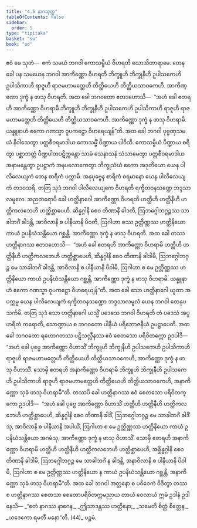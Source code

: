 ```yaml
---
title: "4.5 နာဂသုတ္တ"
tableOfContents: false
sidebar:
  order: 5
type: "tipitaka"
basket: "su"
book: "ud"
---
```



<DynamicBreadcrumb />

<Division number="35" book="ud" e="ch" v="18" p="125">

<Paragraph number="299" book="ud">
ဧဝံ မေ သုတံ—  ဧကံ သမယံ ဘဂဝါ ကောသမ္ဗိယံ ဝိဟရတိ ဃောသိတာရာမေ. တေန ခေါ ပန သမယေန ဘဂဝါ အာကိဏ္ဏော ဝိဟရတိ ဘိက္ခူဟိ ဘိက္ခုနီဟိ ဥပါသကေဟိ ဥပါသိကာဟိ ရာဇူဟိ ရာဇမဟာမတ္တေဟိ တိတ္ထိယေဟိ တိတ္ထိယသာဝကေဟိ. အာကိဏ္ဏော ဒုက္ခံ န ဖာသု ဝိဟရတိ. အထ ခေါ ဘဂဝတော ဧတဒဟောသိ—  “အဟံ ခေါ ဧတရဟိ အာကိဏ္ဏော ဝိဟရာမိ ဘိက္ခူဟိ ဘိက္ခုနီဟိ ဥပါသကေဟိ ဥပါသိကာဟိ ရာဇူဟိ ရာဇမဟာမတ္တေဟိ တိတ္ထိယေဟိ တိတ္ထိယသာဝကေဟိ. အာကိဏ္ဏော ဒုက္ခံ န ဖာသု ဝိဟရာမိ. ယန္နူနာဟံ ဧကော ဂဏသ္မာ ဝူပကဋ္ဌော ဝိဟရေယျန်”တိ.
</Paragraph>

<Paragraph number="300" book="ud">
အထ ခေါ ဘဂဝါ ပုဗ္ဗဏှသမယံ နိဝါသေတွာ ပတ္တစီဝရမာဒါယ ကောသမ္ဗိံ ပိဏ္ဍာယ ပါဝိသိ. ကောသမ္ဗိယံ ပိဏ္ဍာယ စရိတွာ ပစ္ဆာဘတ္တံ ပိဏ္ဍပါတပဋိက္ကန္တော သာမံ သေနာသနံ သံသာမေတွာ ပတ္တစီဝရမာဒါယ အနာမန္တေတွာ ဥပဋ္ဌာကံ အနပလောကေတွာ ဘိက္ခုသံဃံ ဧကော အဒုတိယော ယေန ပါလိလေယျကံ တေန စာရိကံ ပက္ကာမိ. အနုပုဗ္ဗေန စာရိကံ စရမာနော ယေန ပါလိလေယျကံ တဒဝသရိ. တတြ သုဒံ ဘဂဝါ ပါလိလေယျကေ ဝိဟရတိ ရက္ခိတဝနသဏ္ဍေ ဘဒ္ဒသာလမူလေ.
</Paragraph>

<Paragraph number="301" book="ud">
အညတရောပိ ခေါ ဟတ္ထိနာဂေါ အာကိဏ္ဏော ဝိဟရတိ ဟတ္ထီဟိ ဟတ္ထိနီဟိ ဟတ္ထိကလဘေဟိ ဟတ္ထိစ္ဆာပေဟိ. ဆိန္နဂ္ဂါနိ စေဝ တိဏာနိ ခါဒတိ, ဩဘဂ္ဂေါဘဂ္ဂဉ္စဿ သာခါဘင်္ဂံ ခါဒန္တိ, အာဝိလာနိ စ ပါနီယာနိ ပိဝတိ, ဩဂါဟာ စဿ ဥတ္တိဏ္ဏဿ ဟတ္ထိနိယော ကာယံ ဥပနိဃံသန္တိယော ဂစ္ဆန္တိ. အာကိဏ္ဏော ဒုက္ခံ န ဖာသု ဝိဟရတိ. အထ ခေါ တဿ ဟတ္ထိနာဂဿ ဧတဒဟောသိ—  “အဟံ ခေါ ဧတရဟိ အာကိဏ္ဏော ဝိဟရာမိ ဟတ္ထီဟိ ဟတ္ထိနီဟိ ဟတ္ထိကလဘေဟိ ဟတ္ထိစ္ဆာပေဟိ, ဆိန္နဂ္ဂါနိ စေဝ တိဏာနိ ခါဒါမိ, ဩဘဂ္ဂေါဘဂ္ဂဉ္စ မေ သာခါဘင်္ဂံ ခါဒန္တိ, အာဝိလာနိ စ ပါနီယာနိ ပိဝါမိ, ဩဂါဟာ စ မေ ဥတ္တိဏ္ဏဿ ဟတ္ထိနိယော ကာယံ ဥပနိဃံသန္တိယော ဂစ္ဆန္တိ, အာကိဏ္ဏော ဒုက္ခံ န ဖာသု ဝိဟရာမိ. ယန္နူနာဟံ ဧကော ဂဏသ္မာ ဝူပကဋ္ဌော ဝိဟရေယျန်”တိ.
</Paragraph>

<Paragraph number="302" book="ud">
အထ ခေါ သော ဟတ္ထိနာဂေါ ယူထာ အပက္ကမ္မ ယေန ပါလိလေယျကံ ရက္ခိတဝနသဏ္ဍော ဘဒ္ဒသာလမူလံ ယေန ဘဂဝါ တေနုပသင်္ကမိ. တတြ သုဒံ သော ဟတ္ထိနာဂေါ ယသ္မိံ ပဒေသေ ဘဂဝါ ဝိဟရတိ တံ ပဒေသံ အပ္ပဟရိတံ ကရောတိ, သောဏ္ဍာယ စ ဘဂဝတော ပါနီယံ ပရိဘောဇနီယံ ဥပဋ္ဌာပေတိ.
</Paragraph>

<Paragraph number="303" book="ud">
အထ ခေါ ဘဂဝတော ရဟောဂတဿ ပဋိသလ္လီနဿ ဧဝံ စေတသော ပရိဝိတက္ကော ဥဒပါဒိ—  “အဟံ ခေါ ပုဗ္ဗေ အာကိဏ္ဏော ဝိဟာသိံ ဘိက္ခူဟိ ဘိက္ခုနီဟိ ဥပါသကေဟိ ဥပါသိကာဟိ ရာဇူဟိ ရာဇမဟာမတ္တေဟိ တိတ္ထိယေဟိ တိတ္ထိယသာဝကေဟိ, အာကိဏ္ဏော ဒုက္ခံ န ဖာသု ဝိဟာသိံ. သောမှိ ဧတရဟိ အနာကိဏ္ဏော ဝိဟရာမိ ဘိက္ခူဟိ ဘိက္ခုနီဟိ ဥပါသကေဟိ ဥပါသိကာဟိ ရာဇူဟိ ရာဇမဟာမတ္တေဟိ တိတ္ထိယေဟိ တိတ္ထိယသာဝကေဟိ, အနာကိဏ္ဏော သုခံ ဖာသု ဝိဟရာမီ”တိ.
</Paragraph>

<Paragraph number="304" book="ud">
တဿပိ ခေါ ဟတ္ထိနာဂဿ ဧဝံ စေတသော ပရိဝိတက္ကော ဥဒပါဒိ—  “အဟံ ခေါ ပုဗ္ဗေ အာကိဏ္ဏော ဝိဟာသိံ ဟတ္ထီဟိ ဟတ္ထိနီဟိ ဟတ္ထိကလဘေဟိ ဟတ္ထိစ္ဆာပေဟိ, ဆိန္နဂ္ဂါနိ စေဝ တိဏာနိ ခါဒိံ, ဩဘဂ္ဂေါဘဂ္ဂဉ္စ မေ သာခါဘင်္ဂံ ခါဒိံသု, အာဝိလာနိ စ ပါနီယာနိ အပါယိံ, ဩဂါဟာ စ မေ ဥတ္တိဏ္ဏဿ ဟတ္ထိနိယော ကာယံ ဥပနိဃံသန္တိယော အဂမံသု, အာကိဏ္ဏော ဒုက္ခံ န ဖာသု ဝိဟာသိံ. သောမှိ ဧတရဟိ အနာကိဏ္ဏော ဝိဟရာမိ ဟတ္ထီဟိ ဟတ္ထိနီဟိ ဟတ္ထိကလဘေဟိ ဟတ္ထိစ္ဆာပေဟိ, အစ္ဆိန္နဂ္ဂါနိ စေဝ တိဏာနိ ခါဒါမိ, ဩဘဂ္ဂေါဘဂ္ဂဉ္စ မေ သာခါဘင်္ဂံ န ခါဒန္တိ, အနာဝိလာနိ စ ပါနီယာနိ ပိဝါမိ, ဩဂါဟာ စ မေ ဥတ္တိဏ္ဏဿ ဟတ္ထိနိယော န ကာယံ ဥပနိဃံသန္တိယော ဂစ္ဆန္တိ, အနာကိဏ္ဏော သုခံ ဖာသု ဝိဟရာမီ”တိ.
</Paragraph>

<Paragraph number="305" book="ud">
အထ ခေါ ဘဂဝါ အတ္တနော စ ပဝိဝေကံ ဝိဒိတွာ တဿ စ ဟတ္ထိနာဂဿ စေတသာ စေတောပရိဝိတက္ကမညာယ တာယံ ဝေလာယံ ဣမံ ဥဒါနံ ဥဒါနေသိ—
</Paragraph>

<Paragraph number="306" type="verses" book="ud">
_“ဧတံ နာဂဿ နာဂေန,_  
_ဤသာဒန္တဿ ဟတ္ထိနော;_  
_သမေတိ စိတ္တံ စိတ္တေန,_  
_ယဒေကော ရမတီ မနော”တိ. (44)_  


</Paragraph>
</Division>

<Paragraph number="307" type="center" book="ud">
ပဉ္စမံ.
</Paragraph>